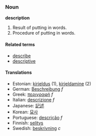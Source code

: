 ===Noun===
'''description'''

# Result of putting in words.
# Procedure of putting in words.  

====Related terms====
*[[describe]]
*[[descriptive]]

====Translations====
*Estonian: [[kirjeldus]] (1), [[kirjeldamine]] (2) 
*German: [[Beschreibung]] ''f''
*Greek: [[περιγραφή]] ''f''
*Italian: [[descrizione]] ''f''
*Japanese: [[記述]]
*Korean: [[묘사]]
*Portuguese: [[descrição]] ''f''
*Finnish: [[selitys]]
*Swedish: [[beskrivning]] ''c''